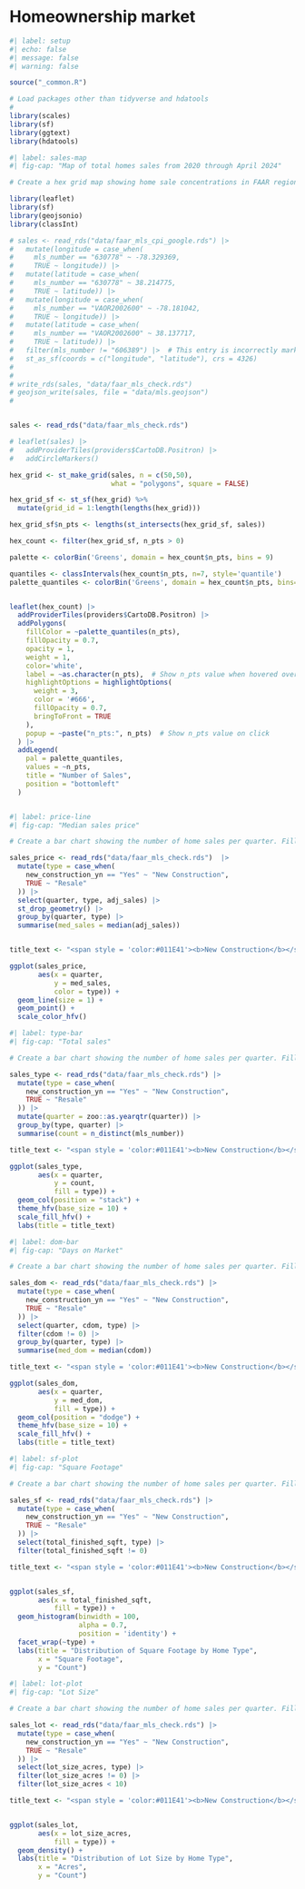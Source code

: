 # Homeownership market {#sec-market-homeown}

```r
#| label: setup
#| echo: false
#| message: false
#| warning: false

source("_common.R")

# Load packages other than tidyverse and hdatools
# 
library(scales)
library(sf)
library(ggtext)
library(hdatools)


```

```r
#| label: sales-map
#| fig-cap: "Map of total homes sales from 2020 through April 2024"

# Create a hex grid map showing home sale concentrations in FAAR region.

library(leaflet)
library(sf)
library(geojsonio)
library(classInt)

# sales <- read_rds("data/faar_mls_cpi_google.rds") |>
#   mutate(longitude = case_when(
#     mls_number == "630778" ~ -78.329369,
#     TRUE ~ longitude)) |>
#   mutate(latitude = case_when(
#     mls_number == "630778" ~ 38.214775,
#     TRUE ~ latitude)) |>
#   mutate(longitude = case_when(
#     mls_number == "VAOR2002600" ~ -78.181042,
#     TRUE ~ longitude)) |>
#   mutate(latitude = case_when(
#     mls_number == "VAOR2002600" ~ 38.137717,
#     TRUE ~ latitude)) |>
#   filter(mls_number != "606389") |>  # This entry is incorrectly marked as being in Spotsylvania County
#   st_as_sf(coords = c("longitude", "latitude"), crs = 4326)
# 
# 
# write_rds(sales, "data/faar_mls_check.rds")
# geojson_write(sales, file = "data/mls.geojson")
# 


sales <- read_rds("data/faar_mls_check.rds")

# leaflet(sales) |> 
#   addProviderTiles(providers$CartoDB.Positron) |> 
#   addCircleMarkers()

hex_grid <- st_make_grid(sales, n = c(50,50),
                         what = "polygons", square = FALSE)

hex_grid_sf <- st_sf(hex_grid) %>% 
  mutate(grid_id = 1:length(lengths(hex_grid)))

hex_grid_sf$n_pts <- lengths(st_intersects(hex_grid_sf, sales))

hex_count <- filter(hex_grid_sf, n_pts > 0)

palette <- colorBin('Greens', domain = hex_count$n_pts, bins = 9)

quantiles <- classIntervals(hex_count$n_pts, n=7, style='quantile')
palette_quantiles <- colorBin('Greens', domain = hex_count$n_pts, bins=quantiles$brks, pretty=FALSE)


leaflet(hex_count) |> 
  addProviderTiles(providers$CartoDB.Positron) |> 
  addPolygons(
    fillColor = ~palette_quantiles(n_pts),
    fillOpacity = 0.7,
    opacity = 1,
    weight = 1,
    color='white',
    label = ~as.character(n_pts),  # Show n_pts value when hovered over
    highlightOptions = highlightOptions(
      weight = 3,
      color = '#666',
      fillOpacity = 0.7,
      bringToFront = TRUE
    ),
    popup = ~paste("n_pts:", n_pts)  # Show n_pts value on click
  ) |> 
  addLegend(
    pal = palette_quantiles,
    values = ~n_pts,
    title = "Number of Sales",
    position = "bottomleft"
  )



```

```r
#| label: price-line
#| fig-cap: "Median sales price"

# Create a bar chart showing the number of home sales per quarter. Fill bar stacks based on jurisdiction.

sales_price <- read_rds("data/faar_mls_check.rds")  |> 
  mutate(type = case_when(
    new_construction_yn == "Yes" ~ "New Construction",
    TRUE ~ "Resale"
  )) |>  
  select(quarter, type, adj_sales) |> 
  st_drop_geometry() |> 
  group_by(quarter, type) |> 
  summarise(med_sales = median(adj_sales))


title_text <- "<span style = 'color:#011E41'><b>New Construction</b></span> and <span style = 'color:#40C0C0'><b>Resale</span> by quarter"

ggplot(sales_price,
       aes(x = quarter,
           y = med_sales,
           color = type)) +
  geom_line(size = 1) +
  geom_point() +
  scale_color_hfv()

```

```r
#| label: type-bar
#| fig-cap: "Total sales"

# Create a bar chart showing the number of home sales per quarter. Fill bar stacks based on jurisdiction.

sales_type <- read_rds("data/faar_mls_check.rds") |> 
  mutate(type = case_when(
    new_construction_yn == "Yes" ~ "New Construction",
    TRUE ~ "Resale"
  )) |> 
  mutate(quarter = zoo::as.yearqtr(quarter)) |> 
  group_by(type, quarter) |> 
  summarise(count = n_distinct(mls_number))

title_text <- "<span style = 'color:#011E41'><b>New Construction</b></span> and <span style = 'color:#40C0C0'><b>Resale</span> by quarter"

ggplot(sales_type,
       aes(x = quarter,
           y = count,
           fill = type)) +
  geom_col(position = "stack") +
  theme_hfv(base_size = 10) +
  scale_fill_hfv() +
  labs(title = title_text)

```
```r
#| label: dom-bar
#| fig-cap: "Days on Market"

# Create a bar chart showing the number of home sales per quarter. Fill bar stacks based on jurisdiction.

sales_dom <- read_rds("data/faar_mls_check.rds") |> 
  mutate(type = case_when(
    new_construction_yn == "Yes" ~ "New Construction",
    TRUE ~ "Resale"
  )) |> 
  select(quarter, cdom, type) |> 
  filter(cdom != 0) |> 
  group_by(quarter, type) |> 
  summarise(med_dom = median(cdom))

title_text <- "<span style = 'color:#011E41'><b>New Construction</b></span> and <span style = 'color:#40C0C0'><b>Resale</span> by quarter"

ggplot(sales_dom,
       aes(x = quarter,
           y = med_dom,
           fill = type)) +
  geom_col(position = "dodge") +
  theme_hfv(base_size = 10) +
  scale_fill_hfv() +
  labs(title = title_text)

```
```r
#| label: sf-plot
#| fig-cap: "Square Footage"

# Create a bar chart showing the number of home sales per quarter. Fill bar stacks based on jurisdiction.

sales_sf <- read_rds("data/faar_mls_check.rds") |> 
  mutate(type = case_when(
    new_construction_yn == "Yes" ~ "New Construction",
    TRUE ~ "Resale"
  )) |> 
  select(total_finished_sqft, type) |> 
  filter(total_finished_sqft != 0)

title_text <- "<span style = 'color:#011E41'><b>New Construction</b></span> and <span style = 'color:#40C0C0'><b>Resale</span> by quarter"


ggplot(sales_sf, 
       aes(x = total_finished_sqft,
           fill = type)) +
  geom_histogram(binwidth = 100, 
                 alpha = 0.7, 
                 position = 'identity') +
  facet_wrap(~type) +
  labs(title = "Distribution of Square Footage by Home Type",
       x = "Square Footage",
       y = "Count")

```
```r
#| label: lot-plot
#| fig-cap: "Lot Size"

# Create a bar chart showing the number of home sales per quarter. Fill bar stacks based on jurisdiction.

sales_lot <- read_rds("data/faar_mls_check.rds") |> 
  mutate(type = case_when(
    new_construction_yn == "Yes" ~ "New Construction",
    TRUE ~ "Resale"
  )) |> 
  select(lot_size_acres, type) |> 
  filter(lot_size_acres != 0) |> 
  filter(lot_size_acres < 10)

title_text <- "<span style = 'color:#011E41'><b>New Construction</b></span> and <span style = 'color:#40C0C0'><b>Resale</span> by quarter"


ggplot(sales_lot, 
       aes(x = lot_size_acres,
           fill = type)) +
  geom_density() +
  labs(title = "Distribution of Lot Size by Home Type",
       x = "Acres",
       y = "Count")

```




